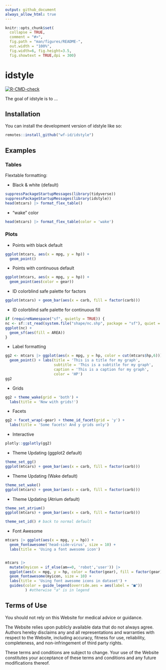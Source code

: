 ```yaml
---
output: github_document
always_allow_html: true
---
```


<!-- README.md is generated from README.Rmd. Please edit that file -->

```r
knitr::opts_chunk$set(
  collapse = TRUE,
  comment = "#>",
  fig.path = "man/figures/README-",
  out.width = "100%",
  fig.width=6, fig.height=3.5,
  fig.showtext = TRUE,dpi = 300)
```

# idstyle

<!-- badges: start -->
[![R-CMD-check](https://github.com/wf-id/idstyle/workflows/R-CMD-check/badge.svg)](https://github.com/wf-id/idstyle/actions)
<!-- badges: end -->

The goal of idstyle is to ...

## Installation

You can install the development version of idstyle like so:

``` r
remotes::install_github("wf-id/idstyle")
```

## Examples

### Tables

Flextable formatting:

 - Black & white (default)

```r
suppressPackageStartupMessages(library(tidyverse))
suppressPackageStartupMessages(library(idstyle))
head(mtcars) |> format_flex_table() 
```

 - "wake" color
 
```r
head(mtcars) |> format_flex_table(color = 'wake') 
```

### Plots


 - Points with black default
 
```r
ggplot(mtcars, aes(x = mpg, y = hp)) +
  geom_point()
```

 - Points with continuous default
 
```r
ggplot(mtcars, aes(x = mpg, y = hp)) +
  geom_point(aes(color = gear))
```

 - ID colorblind safe palette for factors

```r
ggplot(mtcars) + geom_bar(aes(x = carb, fill = factor(carb)))
```

 - ID colorblind safe palette for continuous fill
 
```r
if (requireNamespace("sf", quietly = TRUE)) {
nc <- sf::st_read(system.file("shape/nc.shp", package = "sf"), quiet = TRUE)
ggplot(nc) +
  geom_sf(aes(fill = AREA))
}
```


 - Label formatting
 
```r
gg2 <- mtcars |> ggplot(aes(x = mpg, y = hp, color = cut(mtcars$hp,6))) + #discrete scale
  geom_point() + labs(title = 'This is a title for my graph',
                      subtitle = 'This is a subtitle for my graph',
                      caption = 'This is a caption for my graph',
                      color = 'HP')
gg2
```

 - Grids
 
```r
gg2 + theme_wake(grid = 'both') +
  labs(title = 'Now with grids!')
```

 - Facets

```r
gg2 + facet_wrap(~gear) + theme_id_facet(grid = 'y') +
  labs(title = 'Some facets! And y grids only')

```

 - Interactive

```r

plotly::ggplotly(gg2)

```



 - Theme Updating (ggplot2 default)


```r

theme_set_gg()
ggplot(mtcars) + geom_bar(aes(x = carb, fill = factor(carb)))

```

 - Theme Updating (Wake default)

```r
theme_set_wake() 
ggplot(mtcars) + geom_bar(aes(x = carb, fill = factor(carb)))

```

 - Theme Updating (Atrium default)

```r

theme_set_atrium()
ggplot(mtcars) + geom_bar(aes(x = carb, fill = factor(carb)))

theme_set_id() # back to normal default

```
 
 - Font Awesome
 
```r

mtcars |> ggplot(aes(x = mpg, y = hp)) +
  geom_fontawesome('head-side-virus', size = 10) +
  labs(title = 'Using a font awesome icon')


mtcars |> 
  mutate(myicon = if_else(am==0, 'robot','user')) |>
  ggplot(aes(x = mpg, y = hp, color = factor(gear), fill = factor(gear))) +
  geom_fontawesome(myicon, size = 10) +
  labs(title = 'Using font awesome icons in dataset') +
  guides(color = guide_legend(override.aes = aes(label = "■"))
         ) #otherwise "a" is in legend

```


## Terms of Use

You should not rely on this Website for medical advice or guidance.

The Website relies upon publicly available data that do not always agree. Authors hereby disclaims any and all representations and warranties with respect to the Website, including accuracy, fitness for use, reliability, completeness, and non-infringement of third party rights.

These terms and conditions are subject to change. Your use of the Website constitutes your acceptance of these terms and conditions and any future modifications thereof.
